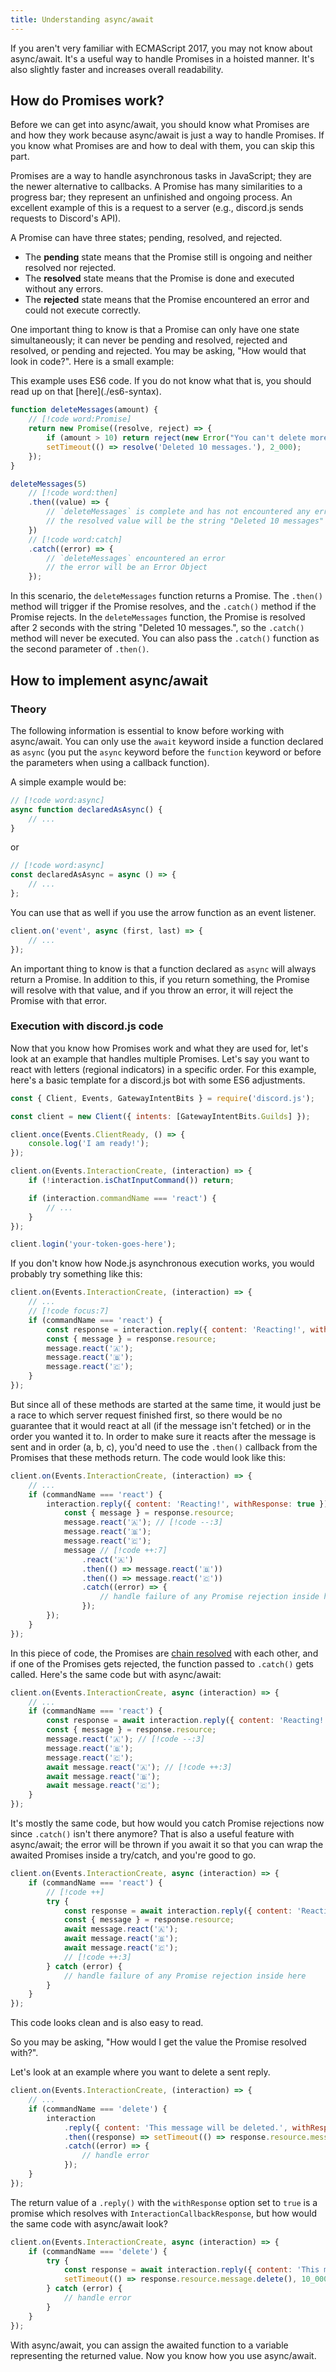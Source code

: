 ```yaml
---
title: Understanding async/await
---
```


If you aren't very familiar with ECMAScript 2017, you may not know about async/await. It's a useful way to handle Promises in a hoisted manner. It's also slightly faster and increases overall readability.

## How do Promises work?

Before we can get into async/await, you should know what Promises are and how they work because async/await is just a way to handle Promises. If you know what Promises are and how to deal with them, you can skip this part.

Promises are a way to handle asynchronous tasks in JavaScript; they are the newer alternative to callbacks. A Promise has many similarities to a progress bar; they represent an unfinished and ongoing process. An excellent example of this is a request to a server (e.g., discord.js sends requests to Discord's API).

A Promise can have three states; pending, resolved, and rejected.

- The **pending** state means that the Promise still is ongoing and neither resolved nor rejected.
- The **resolved** state means that the Promise is done and executed without any errors.
- The **rejected** state means that the Promise encountered an error and could not execute correctly.

One important thing to know is that a Promise can only have one state simultaneously; it can never be pending and resolved, rejected and resolved, or pending and rejected. You may be asking, "How would that look in code?". Here is a small example:

<Callout>
	This example uses ES6 code. If you do not know what that is, you should read up on that [here](./es6-syntax).
</Callout>

```js
function deleteMessages(amount) {
	// [!code word:Promise]
	return new Promise((resolve, reject) => {
		if (amount > 10) return reject(new Error("You can't delete more than 10 Messages at a time."));
		setTimeout(() => resolve('Deleted 10 messages.'), 2_000);
	});
}

deleteMessages(5)
	// [!code word:then]
	.then((value) => {
		// `deleteMessages` is complete and has not encountered any errors
		// the resolved value will be the string "Deleted 10 messages"
	})
	// [!code word:catch]
	.catch((error) => {
		// `deleteMessages` encountered an error
		// the error will be an Error Object
	});
```

In this scenario, the `deleteMessages` function returns a Promise. The `.then()` method will trigger if the Promise resolves, and the `.catch()` method if the Promise rejects. In the `deleteMessages` function, the Promise is resolved after 2 seconds with the string "Deleted 10 messages.", so the `.catch()` method will never be executed. You can also pass the `.catch()` function as the second parameter of `.then()`.

## How to implement async/await

### Theory

The following information is essential to know before working with async/await. You can only use the `await` keyword inside a function declared as `async` (you put the `async` keyword before the `function` keyword or before the parameters when using a callback function).

A simple example would be:

```js
// [!code word:async]
async function declaredAsAsync() {
	// ...
}
```

or

```js
// [!code word:async]
const declaredAsAsync = async () => {
	// ...
};
```

You can use that as well if you use the arrow function as an event listener.

```js
client.on('event', async (first, last) => {
	// ...
});
```

An important thing to know is that a function declared as `async` will always return a Promise. In addition to this, if you return something, the Promise will resolve with that value, and if you throw an error, it will reject the Promise with that error.

### Execution with discord.js code

Now that you know how Promises work and what they are used for, let's look at an example that handles multiple Promises. Let's say you want to react with letters (regional indicators) in a specific order. For this example, here's a basic template for a discord.js bot with some ES6 adjustments.

```js title="promise-example.js" lineNumbers
const { Client, Events, GatewayIntentBits } = require('discord.js');

const client = new Client({ intents: [GatewayIntentBits.Guilds] });

client.once(Events.ClientReady, () => {
	console.log('I am ready!');
});

client.on(Events.InteractionCreate, (interaction) => {
	if (!interaction.isChatInputCommand()) return;

	if (interaction.commandName === 'react') {
		// ...
	}
});

client.login('your-token-goes-here');
```

If you don't know how Node.js asynchronous execution works, you would probably try something like this:

```js title="promise-example.js" lineNumbers=9
client.on(Events.InteractionCreate, (interaction) => {
	// ...
	// [!code focus:7]
	if (commandName === 'react') {
		const response = interaction.reply({ content: 'Reacting!', withResponse: true }); // [!code ++:5]
		const { message } = response.resource;
		message.react('🇦');
		message.react('🇧');
		message.react('🇨');
	}
});
```

But since all of these methods are started at the same time, it would just be a race to which server request finished first, so there would be no guarantee that it would react at all (if the message isn't fetched) or in the order you wanted it to. In order to make sure it reacts after the message is sent and in order (a, b, c), you'd need to use the `.then()` callback from the Promises that these methods return. The code would look like this:

```js title="promise-example.js" lineNumbers=9
client.on(Events.InteractionCreate, (interaction) => {
	// ...
	if (commandName === 'react') {
		interaction.reply({ content: 'Reacting!', withResponse: true }).then((response) => {
			const { message } = response.resource;
			message.react('🇦'); // [!code --:3]
			message.react('🇧');
			message.react('🇨');
			message // [!code ++:7]
				.react('🇦')
				.then(() => message.react('🇧'))
				.then(() => message.react('🇨'))
				.catch((error) => {
					// handle failure of any Promise rejection inside here
				});
		});
	}
});
```

In this piece of code, the Promises are [chain resolved](https://developer.mozilla.org/docs/Web/JavaScript/Reference/Global_Objects/Promise/then#Chaining) with each other, and if one of the Promises gets rejected, the function passed to `.catch()` gets called. Here's the same code but with async/await:

```js title="promise-example.js" lineNumbers=9
client.on(Events.InteractionCreate, async (interaction) => {
	// ...
	if (commandName === 'react') {
		const response = await interaction.reply({ content: 'Reacting!', withResponse: true });
		const { message } = response.resource;
		message.react('🇦'); // [!code --:3]
		message.react('🇧');
		message.react('🇨');
		await message.react('🇦'); // [!code ++:3]
		await message.react('🇧');
		await message.react('🇨');
	}
});
```

It's mostly the same code, but how would you catch Promise rejections now since `.catch()` isn't there anymore? That is also a useful feature with async/await; the error will be thrown if you await it so that you can wrap the awaited Promises inside a try/catch, and you're good to go.

```js title="promise-example.js" lineNumbers=9
client.on(Events.InteractionCreate, async (interaction) => {
	if (commandName === 'react') {
		// [!code ++]
		try {
			const response = await interaction.reply({ content: 'Reacting!', withResponse: true });
			const { message } = response.resource;
			await message.react('🇦');
			await message.react('🇧');
			await message.react('🇨');
			// [!code ++:3]
		} catch (error) {
			// handle failure of any Promise rejection inside here
		}
	}
});
```

This code looks clean and is also easy to read.

So you may be asking, "How would I get the value the Promise resolved with?".

Let's look at an example where you want to delete a sent reply.

```js title="promise-example.js"
client.on(Events.InteractionCreate, (interaction) => {
	// ...
	if (commandName === 'delete') {
		interaction
			.reply({ content: 'This message will be deleted.', withResponse: true })
			.then((response) => setTimeout(() => response.resource.message.delete(), 10_000)) // [!code word:response]
			.catch((error) => {
				// handle error
			});
	}
});
```

The return value of a `.reply()` with the `withResponse` option set to `true` is a promise which resolves with `InteractionCallbackResponse`, but how would the same code with async/await look?

```js title="promise-example.js"
client.on(Events.InteractionCreate, async (interaction) => {
	if (commandName === 'delete') {
		try {
			const response = await interaction.reply({ content: 'This message will be deleted.', withResponse: true }); // [!code word:response]
			setTimeout(() => response.resource.message.delete(), 10_000);
		} catch (error) {
			// handle error
		}
	}
});
```

With async/await, you can assign the awaited function to a variable representing the returned value. Now you know how you use async/await.

